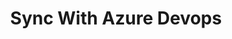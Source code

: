 ---
title: 'Sync With Azure Devops'
description: 'Guide for platform leads on integrating Amplication with Azure DevOps for streamlined infrastructure management.'
icon: 'microsoft'
---